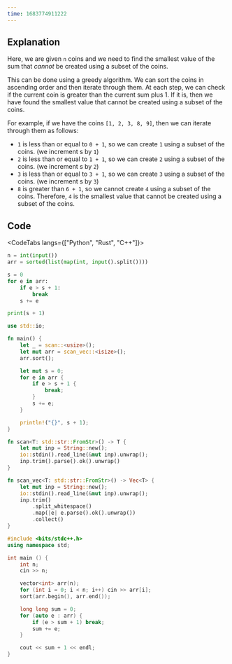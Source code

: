 ```yaml
---
time: 1683774911222
---
```


## Explanation



Here, we are given `n` coins and we need to find the smallest value of the sum that *cannot* be created using a subset of the coins.



This can be done using a greedy algorithm. We can sort the coins in ascending order and then iterate through them. At each step, we can check if the current coin is greater than the current sum plus 1. If it is, then we have found the smallest value that cannot be created using a subset of the coins.



For example, if we have the coins `[1, 2, 3, 8, 9]`, then we can iterate through them as follows:

- `1` is less than or equal to `0 + 1`, so we can create `1` using a subset of the coins. (we increment s by `1`)
- `2` is less than or equal to `1 + 1`, so we can create `2` using a subset of the coins. (we increment s by `2`)
- `3` is less than or equal to `3 + 1`, so we can create `3` using a subset of the coins. (we increment s by `3`)
- `8` is greater than `6 + 1`, so we cannot create `4` using a subset of the coins. Therefore, `4` is the smallest value that cannot be created using a subset of the coins.

## Code



<CodeTabs langs={["Python", "Rust", "C++"]}>

```python
n = int(input())
arr = sorted(list(map(int, input().split())))

s = 0
for e in arr:
    if e > s + 1:
        break
    s += e

print(s + 1)
```

```rust
use std::io;

fn main() {
    let _ = scan::<usize>();
    let mut arr = scan_vec::<isize>();
    arr.sort();

    let mut s = 0;
    for e in arr {
        if e > s + 1 {
            break;
        }
        s += e;
    }

    println!("{}", s + 1);
}

fn scan<T: std::str::FromStr>() -> T {
    let mut inp = String::new();
    io::stdin().read_line(&mut inp).unwrap();
    inp.trim().parse().ok().unwrap()
}

fn scan_vec<T: std::str::FromStr>() -> Vec<T> {
    let mut inp = String::new();
    io::stdin().read_line(&mut inp).unwrap();
    inp.trim()
        .split_whitespace()
        .map(|e| e.parse().ok().unwrap())
        .collect()
}
```

```cpp
#include <bits/stdc++.h>
using namespace std;

int main () {
    int n;
    cin >> n;

    vector<int> arr(n);
    for (int i = 0; i < n; i++) cin >> arr[i];
    sort(arr.begin(), arr.end());

    long long sum = 0;
    for (auto e : arr) {
        if (e > sum + 1) break;
        sum += e;
    }

    cout << sum + 1 << endl;
}
```

</CodeTabs>
